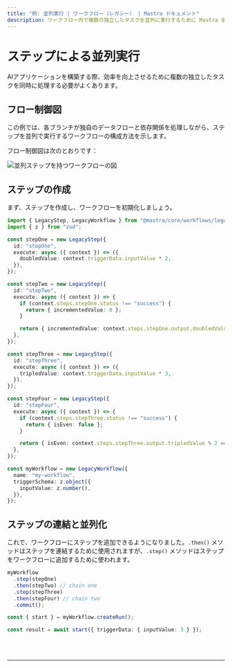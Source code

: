 ```yaml
---
title: "例: 並列実行 | ワークフロー（レガシー） | Mastra ドキュメント"
description: ワークフロー内で複数の独立したタスクを並列に実行するために Mastra を使用する例。
---
```



# ステップによる並列実行

AIアプリケーションを構築する際、効率を向上させるために複数の独立したタスクを同時に処理する必要がよくあります。

## フロー制御図

この例では、各ブランチが独自のデータフローと依存関係を処理しながら、ステップを並列で実行するワークフローの構成方法を示します。

フロー制御図は次のとおりです：

<img
  src="/parallel-chains.png"
  alt="並列ステップを持つワークフローの図"
  width={600}
/>

## ステップの作成

まず、ステップを作成し、ワークフローを初期化しましょう。

```ts showLineNumbers copy
import { LegacyStep, LegacyWorkflow } from "@mastra/core/workflows/legacy";
import { z } from "zod";

const stepOne = new LegacyStep({
  id: "stepOne",
  execute: async ({ context }) => ({
    doubledValue: context.triggerData.inputValue * 2,
  }),
});

const stepTwo = new LegacyStep({
  id: "stepTwo",
  execute: async ({ context }) => {
    if (context.steps.stepOne.status !== "success") {
      return { incrementedValue: 0 };
    }

    return { incrementedValue: context.steps.stepOne.output.doubledValue + 1 };
  },
});

const stepThree = new LegacyStep({
  id: "stepThree",
  execute: async ({ context }) => ({
    tripledValue: context.triggerData.inputValue * 3,
  }),
});

const stepFour = new LegacyStep({
  id: "stepFour",
  execute: async ({ context }) => {
    if (context.steps.stepThree.status !== "success") {
      return { isEven: false };
    }

    return { isEven: context.steps.stepThree.output.tripledValue % 2 === 0 };
  },
});

const myWorkflow = new LegacyWorkflow({
  name: "my-workflow",
  triggerSchema: z.object({
    inputValue: z.number(),
  }),
});
```

## ステップの連結と並列化

これで、ワークフローにステップを追加できるようになりました。`.then()` メソッドはステップを連結するために使用されますが、`.step()` メソッドはステップをワークフローに追加するために使われます。

```ts showLineNumbers copy
myWorkflow
  .step(stepOne)
  .then(stepTwo) // chain one
  .step(stepThree)
  .then(stepFour) // chain two
  .commit();

const { start } = myWorkflow.createRun();

const result = await start({ triggerData: { inputValue: 3 } });
```

<br />
<br />
<hr className="dark:border-[#404040] border-gray-300" />
<br />
<br />
<GithubLink
  link={
    "https://github.com/mastra-ai/mastra/blob/main/examples/basics/workflows-legacy/workflow-with-parallel-steps"
  }
/>
